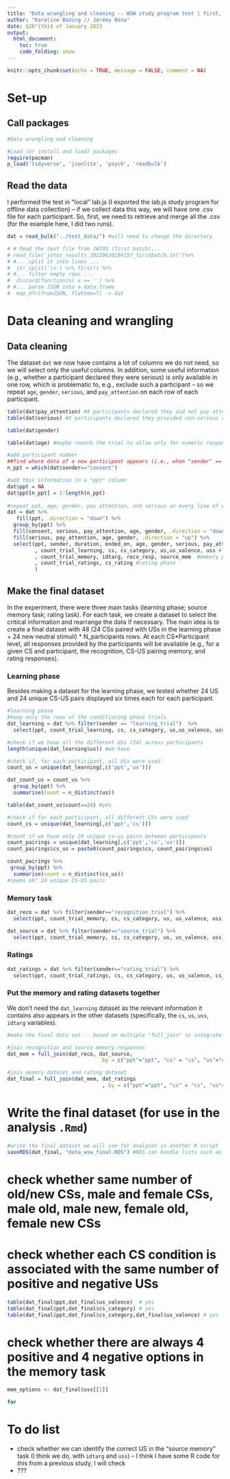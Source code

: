 ---
title: "Data wrangling and cleaning -- WSW study program test | first, incomplete, version"
author: "Karoline Bading // Jérémy Béna"
date: $26^{th}$ of January 2023
output:
  html_document:
    toc: true
    code_folding: show
---

```{r setup, include=FALSE}
knitr::opts_chunk$set(echo = TRUE, message = FALSE, comment = NA)
```

# Set-up

## Call packages

```{r packages}
#Data wrangling and cleaning

#Load (or install and load) packages
require(pacman)
p_load('tidyverse', 'jsonlite', 'psych', 'readbulk')
```

## Read the data

I performed the test in "local" lab.js (I exported the lab.js study program for offline data collection) -- if we collect data this way, we will have one .csv file for each participant. So, first, we need to retrieve and merge all the .csv (for the example here, I did two runs).

```{r read_data, message=FALSE, warning=FALSE}
dat = read_bulk("../test_data/") #will need to change the directory

# # Read the text file from JATOS (first batch)...
# read_file('jatos_results_20220630194157_firstbatch.txt')%>%
# #... split it into lines ...
#  str_split('\n') %>% first() %>%
# #... filter empty rows ...
#  discard(function(x) x == '') %>%
# #... parse JSON into a data.frame
#  map_dfr(fromJSON, flatten=T) -> dat
```

# Data cleaning and wrangling

## Data cleaning

The dataset `dat` we now have contains a lot of columns we do not need, so we will select only the useful columns. In addition, some useful information (e.g., whether a participant declared they were serious) is only available in one row, which is problematic to, e.g., exclude such a participant -- so we repeat `age`, `gender`, `serious`, and `pay_attention` on each row of each participant. 

```{r data_cleaning}
table(dat$pay_attention) #X participants declared they did not pay attention -- we will exclude them in another .Rmd?
table(dat$serious) #X participants declared they provided non-serious responses -- we will exclude them in another .Rmd?

table(dat$gender)

table(dat$age) #maybe rework the trial to allow only for numeric responses

#add participant number
##find where data of a new participant appears (i.e., when "sender" == "consent")
n_ppt = which(dat$sender=="consent")

#add this information in a "ppt" column
dat$ppt = NA
dat$ppt[n_ppt] = 1:length(n_ppt)
                      
#repeat ppt, age, gender, pay attention, and serious on every line of each participant; then select only useful variables
dat = dat %>%
   fill(ppt, .direction = "down") %>% 
  group_by(ppt) %>% 
  fill(consent, serious, pay_attention, age, gender, .direction = "down") %>%
  fill(serious, pay_attention, age, gender, .direction = "up") %>% 
  select(ppt, sender, duration, ended_on, age, gender, serious, pay_attention, response, response_action #general information
         , count_trial_learning, cs, cs_category, us,us_valence, uss #learning phase
         , count_trial_memory, idtarg, reco_resp, source_mem  #memory phase
         , count_trial_ratings, cs_rating #rating phase 
         ) 

```

## Make the final dataset

In the experiment, there were three main tasks (learning phase; source memory task; rating task). For each task, we create a dataset to select the critical information and rearrange the data if necessary. The main idea is to create a final dataset with 48 (24 CSs paired with USs in the learning phase + 24 new neutral stimuli) * N_participants rows. At each CS*Participant level, all responses provided by the participants will be available (e.g., for a given CS and participant, the recognition, CS-US pairing memory, and rating responses).

### Learning phase

Besides making a dataset for the learning phase, we tested whether 24 US and 24 unique CS-US pairs displayed six times each for each participant. 

```{r learning}
#learning phase
#keep only the rows of the conditioning phase trials
dat_learning = dat %>% filter(sender == "learning_trial")  %>%
  select(ppt, count_trial_learning, cs, cs_category, us,us_valence, uss)

#check if we have all the different USs (24) across participants 
length(unique(dat_learning$us)) #we have

#check if, for each participant, all USs were used
count_us = unique(dat_learning[,c('ppt','us')])

dat_count_us = count_us %>%                           
  group_by(ppt) %>%
  summarise(count = n_distinct(us))

table(dat_count_us$count==24) #yes

#check if for each participant, all different CSs were used
count_cs = unique(dat_learning[,c('ppt','cs')])

#count if we have only 24 unique cs-us pairs between participants
count_pairings = unique(dat_learning[,c('ppt','cs','us')])
count_pairings$cs_us = paste0(count_pairings$cs, count_pairings$us)

count_pairings %>%                           
 group_by(ppt) %>%
  summarise(count = n_distinct(cs_us))
#seems ok! 24 unique CS-US pairs
```

### Memory task

```{r memory}
dat_reco = dat %>% filter(sender=="recognition_trial") %>%
  select(ppt, count_trial_memory, cs, cs_category, us, us_valence, uss, idtarg, reco_resp)

dat_source = dat %>% filter(sender=="source_trial") %>%
  select(ppt, count_trial_memory, cs, cs_category, us, us_valence, uss, idtarg, source_mem)
```

### Ratings

```{r ratings}
dat_ratings = dat %>% filter(sender=="rating_trial") %>%
  select(ppt, count_trial_ratings, cs, cs_category, us, us_valence, cs_rating)
```

### Put the memory and rating datasets together

We don't need the `dat_learning` dataset as the relevant information it contains also appears in the other datasets (specifically, the `cs`, `us`, `uss`, `idtarg` variables).

```{r make_dataset}
#make the final data set -- based on multiple "full_join" to integrate all conditions and responses based on ppts, cs, us

#join recognition and source memory responses 
dat_mem = full_join(dat_reco, dat_source,
                               by = c("ppt"="ppt", "cs" = "cs", "us"="us", "uss"="uss", "idtarg"="idtarg", "cs_category"="cs_category", "us_valence"="us_valence", "count_trial_memory"="count_trial_memory"))

#join memory dataset and rating dataset
dat_final = full_join(dat_mem, dat_ratings
                               , by = c("ppt"="ppt", "cs" = "cs", "us"="us","cs_category"="cs_category", "us_valence"="us_valence"))
```

# Write the final dataset (for use in the analysis `.Rmd`)

```{r write_data}
#write the final dataset we will use for analyses in another R script
saveRDS(dat_final, "data_wsw_final.RDS") #RDS can handle lists such as in the `uss` list
```

# check whether same number of old/new CSs, male and female CSs, male old, male new, female old, female new CSs
# check whether each CS condition is associated with the same number of positive and negative USs

```{r}

table(dat_final$ppt,dat_final$us_valence)  # yes
table(dat_final$ppt,dat_final$cs_category) # yes
table(dat_final$ppt,dat_final$cs_category,dat_final$us_valence) # yes

```
# check whether there are always 4 positive and 4 negative options in the memory task
```{r}

mem_options <- dat_final$uss[[1]]

for

```

# To do list
+ check whether we can identify the correct US in the "source memory" task (I think we do, with `idtarg` and `uss`) -- I think I have some R code for this from a previous study, I will check
+ ???